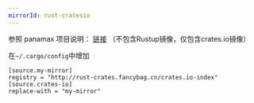 ```yaml
---
mirrorId: rust-cratesio
---
```


参照 panamax 项目说明： [链接](https://github.com/panamax-rs/panamax)  （不包含Rustup镜像，仅包含crates.io镜像）

在`~/.cargo/config`中增加

```
[source.my-mirror]
registry = "http://rust-crates.fancybag.cn/crates.io-index"
[source.crates-io]
replace-with = "my-mirror"
```

